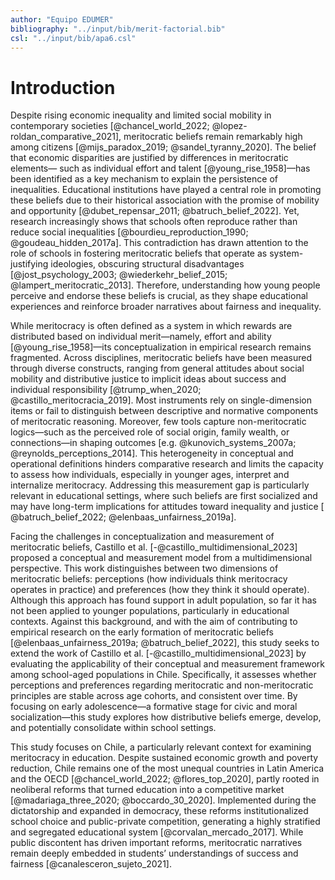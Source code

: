 ```yaml
---
author: "Equipo EDUMER"
bibliography: "../input/bib/merit-factorial.bib"
csl: "../input/bib/apa6.csl"
---
```


# Introduction

Despite rising economic inequality and limited social mobility in contemporary societies [@chancel_world_2022; @lopez-roldan_comparative_2021], meritocratic beliefs remain remarkably high among citizens [@mijs_paradox_2019; @sandel_tyranny_2020]. The belief that economic disparities are justified by differences in meritocratic elements— such as individual effort and talent [@young_rise_1958]—has been identified as a key mechanism to explain the persistence of inequalities. Educational institutions have played a central role in promoting these beliefs due to their historical association with the promise of mobility and opportunity [@dubet_repensar_2011; @batruch_belief_2022]. Yet, research increasingly shows that schools often reproduce rather than reduce social inequalities [@bourdieu_reproduction_1990; @goudeau_hidden_2017a]. This contradiction has drawn attention to the role of schools in fostering meritocratic beliefs that operate as system-justifying ideologies, obscuring structural disadvantages [@jost_psychology_2003; @wiederkehr_belief_2015; @lampert_meritocratic_2013]. Therefore, understanding how young people perceive and endorse these beliefs is crucial, as they shape educational experiences and reinforce broader narratives about fairness and inequality.

While meritocracy is often defined as a system in which rewards are distributed based on individual merit—namely, effort and ability [@young_rise_1958]—its conceptualization in empirical research remains fragmented. Across disciplines, meritocratic beliefs have been measured through diverse constructs, ranging from general attitudes about social mobility and distributive justice to implicit ideas about success and individual responsibility [@trump_when_2020; @castillo_meritocracia_2019]. Most instruments rely on single-dimension items or fail to distinguish between descriptive and normative components of meritocratic reasoning. Moreover, few tools capture non-meritocratic logics—such as the perceived role of social origin, family wealth, or connections—in shaping outcomes [e.g. @kunovich_systems_2007a; @reynolds_perceptions_2014]. This heterogeneity in conceptual and operational definitions hinders comparative research and limits the capacity to assess how individuals, especially in younger ages, interpret and internalize meritocracy. Addressing this measurement gap is particularly relevant in educational settings, where such beliefs are first socialized and may have long-term implications for attitudes toward inequality and justice [ @batruch_belief_2022; @elenbaas_unfairness_2019a].

Facing the challenges in conceptualization and measurement of meritocratic beliefs, Castillo et al. [-@castillo_multidimensional_2023] proposed a conceptual and measurement model from a multidimensional perspective. This work distinguishes between two dimensions of meritocratic beliefs: perceptions (how individuals think meritocracy operates in practice) and preferences (how they think it should operate). Although this  approach has found support in adult population, so far it has not been applied to younger populations, particularly in educational contexts. Against this background, and with the aim of contributing to empirical research on the early formation of meritocratic beliefs [@elenbaas_unfairness_2019a; @batruch_belief_2022], this study seeks to extend the work of Castillo et al. [-@castillo_multidimensional_2023] by evaluating the applicability of their conceptual and measurement framework among school-aged populations in Chile. Specifically, it assesses whether perceptions and preferences regarding meritocratic and non-meritocratic principles are stable across age cohorts, and consistent over time. By focusing on early adolescence—a formative stage for civic and moral socialization—this study explores how distributive beliefs emerge, develop, and potentially consolidate within school settings.

This study focuses on Chile, a particularly relevant context for examining meritocracy in education. Despite sustained economic growth and poverty reduction, Chile remains one of the most unequal countries in Latin America and the OECD [@chancel_world_2022; @flores_top_2020], partly rooted in neoliberal reforms that turned education into a competitive market [@madariaga_three_2020; @boccardo_30_2020]. Implemented during the dictatorship and expanded in democracy, these reforms institutionalized school choice and public-private competition, generating a highly stratified and segregated educational system [@corvalan_mercado_2017]. While public discontent has driven important reforms, meritocratic narratives remain deeply embedded in students’ understandings of success and fairness [@canalesceron_sujeto_2021].

